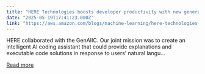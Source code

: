 ```yaml
---
title: "HERE Technologies boosts developer productivity with new generative AI-powered coding assistant"
date: "2025-05-19T17:41:23.000Z"
link: "https://aws.amazon.com/blogs/machine-learning/here-technologies-boosts-developer-productivity-with-new-generative-ai-powered-coding-assistant/"
---
```


HERE collaborated with the GenAIIC. Our joint mission was to create an intelligent AI coding assistant that could provide explanations and executable code solutions in response to users’ natural langu...

[Read more](https://aws.amazon.com/blogs/machine-learning/here-technologies-boosts-developer-productivity-with-new-generative-ai-powered-coding-assistant/)
